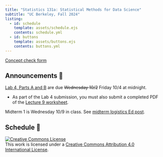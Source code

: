```yaml
---
title: "Statistics 131a: Statistical Methods for Data Science"
subtitle: "UC Berkeley, Fall 2024"
listing:
  - id: schedule
    template: assets/schedule.ejs
    contents: schedule.yml
  - id: buttons
    template: assets/buttons.ejs
    contents: buttons.yml
---
```


::: {#buttons}
:::

<!-- [All information on the course website is subject to change before August 28th, 2024.] -->

<!-- ::: {.callout-note title="Welcome to Week 2"} -->

<!-- Things are picking up now. -->

<!-- ::: -->

[Concept check form](https://docs.google.com/forms/d/e/1FAIpQLScnthLeOwlfNrkCJ69LWgWnmaA-qTNcbtxrHgMmWD4LCZVNug/viewform?usp=sf_link)\

## Announcements 📣

[Lab 4, Parts A and B](assignments.html) are due ~~Wednesday 10/2~~ Friday 10/4 at midnight.

-   As part of the Lab 4 submission, you must also submit a completed PDF of the [Lecture 9 worksheet](https://docs.google.com/presentation/d/1y3LPugdCQm40XFySyZbmUyLgeu0W9NBFDPgodGzKZnM/edit?usp=sharing).

Midterm 1 is Wednesday 10/9 in class. See [midterm logistics Ed post](https://edstem.org/us/courses/63606/discussion/5377918).

## Schedule 📅

<!-- For a style similar to that of [Stat 20](https://stat20.berkeley.edu/fall-2024), modify `index.qmd` to point to `assets/{schedule-alt.ejs,buttons-alt.ejs}` and to `{schedule-alt.yml,buttons-alt.yml}` and `_quarto.yml` to point to `assets/styles-alt.scss`. -->

::: {#schedule}
:::

<a rel="license" href="http://creativecommons.org/licenses/by/4.0/"><img src="https://i.creativecommons.org/l/by/4.0/88x31.png" alt="Creative Commons License" style="border-width:0"/></a><br />This work is licensed under a <a rel="license" href="http://creativecommons.org/licenses/by/4.0/">Creative Commons Attribution 4.0 International License</a>.
